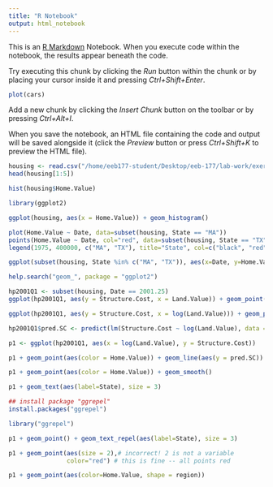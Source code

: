 ```yaml
---
title: "R Notebook"
output: html_notebook
---
```


This is an [R Markdown](http://rmarkdown.rstudio.com) Notebook. When you execute code within the notebook, the results appear beneath the code. 

Try executing this chunk by clicking the *Run* button within the chunk or by placing your cursor inside it and pressing *Ctrl+Shift+Enter*. 

```r
plot(cars)
```

Add a new chunk by clicking the *Insert Chunk* button on the toolbar or by pressing *Ctrl+Alt+I*.

When you save the notebook, an HTML file containing the code and output will be saved alongside it (click the *Preview* button or press *Ctrl+Shift+K* to preview the HTML file).

```r
housing <- read.csv("/home/eeb177-student/Desktop/eeb-177/lab-work/exercise-8_1/Rgraphics/dataSets/landdata-states.csv")
head(housing[1:5])

hist(housing$Home.Value)

library(ggplot2)

ggplot(housing, aes(x = Home.Value)) + geom_histogram()

plot(Home.Value ~ Date, data=subset(housing, State == "MA"))
points(Home.Value ~ Date, col="red", data=subset(housing, State == "TX"))
legend(1975, 400000, c("MA", "TX"), title="State", col=c("black", "red"), pch=c(1, 1))

ggplot(subset(housing, State %in% c("MA", "TX")), aes(x=Date, y=Home.Value, color=State)) + geom_point()

help.search("geom_", package = "ggplot2")

hp2001Q1 <- subset(housing, Date == 2001.25) 
ggplot(hp2001Q1, aes(y = Structure.Cost, x = Land.Value)) + geom_point()

ggplot(hp2001Q1, aes(y = Structure.Cost, x = log(Land.Value))) + geom_point()

hp2001Q1$pred.SC <- predict(lm(Structure.Cost ~ log(Land.Value), data = hp2001Q1))

p1 <- ggplot(hp2001Q1, aes(x = log(Land.Value), y = Structure.Cost))

p1 + geom_point(aes(color = Home.Value)) + geom_line(aes(y = pred.SC))

p1 + geom_point(aes(color = Home.Value)) + geom_smooth()

p1 + geom_text(aes(label=State), size = 3)

## install package "ggrepel"
install.packages("ggrepel")

library("ggrepel")

p1 + geom_point() + geom_text_repel(aes(label=State), size = 3)

p1 + geom_point(aes(size = 2),# incorrect! 2 is not a variable 
                color="red") # this is fine -- all points red

p1 + geom_point(aes(color=Home.Value, shape = region))

```
